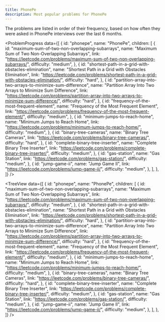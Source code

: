 ```yaml
---
title: PhonePe
description: Most popular problems for PhonePe
---
```


<Note type="note" title="Note">
The problems are listed in order of their frequency, based on how often they were asked in PhonePe interviews over the last 6 months.
</Note>

<ProblemProgress
  data={[
    {
      id: "phonepe",
      name: "PhonePe",
      children: [
        {
          id: "maximum-sum-of-two-non-overlapping-subarrays",
          name: "Maximum Sum of Two Non-Overlapping Subarrays",
          link: "https://leetcode.com/problems/maximum-sum-of-two-non-overlapping-subarrays/",
          difficulty: "medium",
        },
        {
          id: "shortest-path-in-a-grid-with-obstacles-elimination",
          name: "Shortest Path in a Grid with Obstacles Elimination",
          link: "https://leetcode.com/problems/shortest-path-in-a-grid-with-obstacles-elimination/",
          difficulty: "hard",
        },
        {
          id: "partition-array-into-two-arrays-to-minimize-sum-difference",
          name: "Partition Array Into Two Arrays to Minimize Sum Difference",
          link: "https://leetcode.com/problems/partition-array-into-two-arrays-to-minimize-sum-difference/",
          difficulty: "hard",
        },
        {
          id: "frequency-of-the-most-frequent-element",
          name: "Frequency of the Most Frequent Element",
          link: "https://leetcode.com/problems/frequency-of-the-most-frequent-element/",
          difficulty: "medium",
        },
        {
          id: "minimum-jumps-to-reach-home",
          name: "Minimum Jumps to Reach Home",
          link: "https://leetcode.com/problems/minimum-jumps-to-reach-home/",
          difficulty: "medium",
        },
        {
          id: "binary-tree-cameras",
          name: "Binary Tree Cameras",
          link: "https://leetcode.com/problems/binary-tree-cameras/",
          difficulty: "hard",
        },
        {
          id: "complete-binary-tree-inserter",
          name: "Complete Binary Tree Inserter",
          link: "https://leetcode.com/problems/complete-binary-tree-inserter/",
          difficulty: "medium",
        },
        {
          id: "gas-station",
          name: "Gas Station",
          link: "https://leetcode.com/problems/gas-station/",
          difficulty: "medium",
        },
        {
          id: "jump-game-ii",
          name: "Jump Game II",
          link: "https://leetcode.com/problems/jump-game-ii/",
          difficulty: "medium",
        },
      ],
    },
  ]}
/>

<TreeView
  data={[
    {
      id: "phonepe",
      name: "PhonePe",
      children: [
        {
          id: "maximum-sum-of-two-non-overlapping-subarrays",
          name: "Maximum Sum of Two Non-Overlapping Subarrays",
          link: "https://leetcode.com/problems/maximum-sum-of-two-non-overlapping-subarrays/",
          difficulty: "medium",
        },
        {
          id: "shortest-path-in-a-grid-with-obstacles-elimination",
          name: "Shortest Path in a Grid with Obstacles Elimination",
          link: "https://leetcode.com/problems/shortest-path-in-a-grid-with-obstacles-elimination/",
          difficulty: "hard",
        },
        {
          id: "partition-array-into-two-arrays-to-minimize-sum-difference",
          name: "Partition Array Into Two Arrays to Minimize Sum Difference",
          link: "https://leetcode.com/problems/partition-array-into-two-arrays-to-minimize-sum-difference/",
          difficulty: "hard",
        },
        {
          id: "frequency-of-the-most-frequent-element",
          name: "Frequency of the Most Frequent Element",
          link: "https://leetcode.com/problems/frequency-of-the-most-frequent-element/",
          difficulty: "medium",
        },
        {
          id: "minimum-jumps-to-reach-home",
          name: "Minimum Jumps to Reach Home",
          link: "https://leetcode.com/problems/minimum-jumps-to-reach-home/",
          difficulty: "medium",
        },
        {
          id: "binary-tree-cameras",
          name: "Binary Tree Cameras",
          link: "https://leetcode.com/problems/binary-tree-cameras/",
          difficulty: "hard",
        },
        {
          id: "complete-binary-tree-inserter",
          name: "Complete Binary Tree Inserter",
          link: "https://leetcode.com/problems/complete-binary-tree-inserter/",
          difficulty: "medium",
        },
        {
          id: "gas-station",
          name: "Gas Station",
          link: "https://leetcode.com/problems/gas-station/",
          difficulty: "medium",
        },
        {
          id: "jump-game-ii",
          name: "Jump Game II",
          link: "https://leetcode.com/problems/jump-game-ii/",
          difficulty: "medium",
        },
      ],
    },
  ]}
/>
